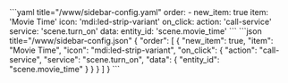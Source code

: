 
<Tabs groupId="config">
  <TabItem value="yaml" label="YAML" default>
    ```yaml title="<config directory>/www/sidebar-config.yaml"
    order:
      - new_item: true
        item: 'Movie Time'
        icon: 'mdi:led-strip-variant'
        on_click:
          action: 'call-service'
          service: 'scene.turn_on'
          data:
            entity_id: 'scene.movie_time'
    ```
  </TabItem>
  <TabItem value="json" label="JSON">
    ```json title="<config directory>/www/sidebar-config.json"
    {
      "order": [
        {
          "new_item": true,
          "item": "Movie Time",
          "icon": "mdi:led-strip-variant",
          "on_click": {
            "action": "call-service",
            "service": "scene.turn_on",
            "data": {
              "entity_id": "scene.movie_time"
            }
          }
        }
      ]
    }
    ```
  </TabItem>
</Tabs>